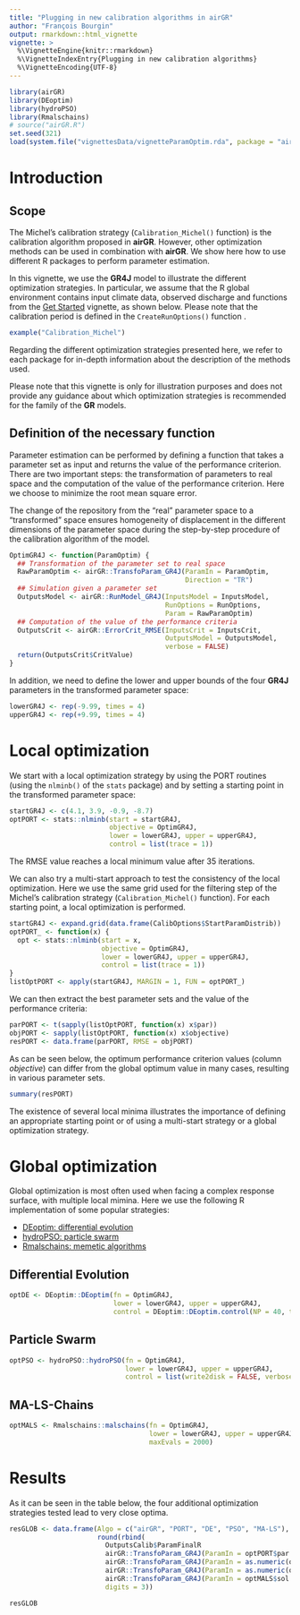 ---
title: "Plugging in new calibration algorithms in airGR"
author: "François Bourgin"
output: rmarkdown::html_vignette
vignette: >
  %\VignetteEngine{knitr::rmarkdown}
  %\VignetteIndexEntry{Plugging in new calibration algorithms}
  %\VignetteEncoding{UTF-8}
---



```{r, warning=FALSE, include=FALSE, fig.keep='none', results='hide'}
library(airGR)
library(DEoptim)
library(hydroPSO)
library(Rmalschains)
# source("airGR.R")
set.seed(321)
load(system.file("vignettesData/vignetteParamOptim.rda", package = "airGR"))
```



# Introduction

## Scope

The Michel's calibration strategy (`Calibration_Michel()` function) is the calibration algorithm proposed in **airGR**. However, other optimization methods can be used in combination with **airGR**.
We show here how to use different R packages to perform parameter estimation.

In this vignette, we use the **GR4J** model to illustrate the different optimization strategies.
In particular, we assume that the R global environment contains input climate data, observed discharge and functions from the [Get Started](V01_get_started.html) vignette, as shown below.
Please note that the calibration period is defined in the `CreateRunOptions()` function .

<!-- ```{r, warning=FALSE, fig.keep='none', results='hide', fig.height=10, fig.width=10, eval=TRUE, echo=FALSE, message=FALSE} -->
<!-- example("Calibration_Michel", echo = FALSE, ask = FALSE) -->
<!-- ``` -->

```{r, echo=TRUE, eval=FALSE}
example("Calibration_Michel")
```


Regarding the different optimization strategies presented here, we refer to each package for in-depth information about the description of the methods used.

Please note that this vignette is only for illustration purposes and does not provide any guidance about which optimization strategies is recommended for the family of the **GR** models.

## Definition of the necessary function

Parameter estimation can be performed by defining a function that takes a parameter set as input and returns the value of the performance criterion.
There are two important steps: the transformation of parameters to real space and the computation of the value of the performance criterion.
Here we choose to minimize the root mean square error.

The change of the repository from the "real" parameter space to a "transformed" space ensures homogeneity of displacement in the different dimensions of the parameter space during the step-by-step procedure of the calibration algorithm of the model.


```{r, warning=FALSE, results='hide', eval=FALSE}
OptimGR4J <- function(ParamOptim) {
  ## Transformation of the parameter set to real space
  RawParamOptim <- airGR::TransfoParam_GR4J(ParamIn = ParamOptim,
                                            Direction = "TR")
  ## Simulation given a parameter set
  OutputsModel <- airGR::RunModel_GR4J(InputsModel = InputsModel,
                                       RunOptions = RunOptions,
                                       Param = RawParamOptim)
  ## Computation of the value of the performance criteria
  OutputsCrit <- airGR::ErrorCrit_RMSE(InputsCrit = InputsCrit,
                                       OutputsModel = OutputsModel,
                                       verbose = FALSE)
  return(OutputsCrit$CritValue)
}
```


In addition, we need to define the lower and upper bounds of the four **GR4J** parameters in the transformed parameter space:
```{r, warning=FALSE, results='hide', eval=FALSE}
lowerGR4J <- rep(-9.99, times = 4)
upperGR4J <- rep(+9.99, times = 4)
```

# Local optimization

We start with a local optimization strategy by using the PORT routines (using the `nlminb()` of the `stats` package) and by setting a starting point in the transformed parameter space:
```{r, warning=FALSE, results='hide', eval=FALSE}
startGR4J <- c(4.1, 3.9, -0.9, -8.7)
optPORT <- stats::nlminb(start = startGR4J, 
                         objective = OptimGR4J,
                         lower = lowerGR4J, upper = upperGR4J,
                         control = list(trace = 1))
```
The RMSE value reaches a local minimum value after 35 iterations.

We can also try a multi-start approach to test the consistency of the local optimization.
Here we use the same grid used for the filtering step of the Michel's calibration strategy (`Calibration_Michel()` function).
For each starting point, a local optimization is performed.
```{r, warning=FALSE, results='hide', eval=FALSE}
startGR4J <- expand.grid(data.frame(CalibOptions$StartParamDistrib))
optPORT_ <- function(x) {
  opt <- stats::nlminb(start = x, 
                       objective = OptimGR4J,
                       lower = lowerGR4J, upper = upperGR4J,
                       control = list(trace = 1))
}
listOptPORT <- apply(startGR4J, MARGIN = 1, FUN = optPORT_)
```

We can then extract the best parameter sets and the value of the performance criteria:
```{r, warning=FALSE, results='hide', eval=FALSE}
parPORT <- t(sapply(listOptPORT, function(x) x$par))
objPORT <- sapply(listOptPORT, function(x) x$objective)
resPORT <- data.frame(parPORT, RMSE = objPORT)
```

As can be seen below, the optimum performance criterion values (column *objective*) can differ from the global optimum value in many cases, resulting in various parameter sets.
```{r, warning=FALSE}
summary(resPORT)
```

The existence of several local minima illustrates the importance of defining an appropriate starting point or of using a multi-start strategy or a global optimization strategy.


# Global optimization

Global optimization is most often used when facing a complex response surface, with multiple local mimina.
Here we use the following R implementation of some popular strategies:

* [DEoptim: differential evolution](https://cran.r-project.org/package=DEoptim)
* [hydroPSO: particle swarm](https://cran.r-project.org/package=hydroPSO)
* [Rmalschains: memetic algorithms](https://cran.r-project.org/package=Rmalschains)

## Differential Evolution
```{r, warning=FALSE, results='hide', eval=FALSE}
optDE <- DEoptim::DEoptim(fn = OptimGR4J,
                          lower = lowerGR4J, upper = upperGR4J,
                          control = DEoptim::DEoptim.control(NP = 40, trace = 10))
```


## Particle Swarm
```{r, warning=FALSE, results='hide', message=FALSE, eval=FALSE}
optPSO <- hydroPSO::hydroPSO(fn = OptimGR4J,
                             lower = lowerGR4J, upper = upperGR4J,
                             control = list(write2disk = FALSE, verbose = FALSE))
```

## MA-LS-Chains
```{r, warning=FALSE, results='hide', eval=FALSE}
optMALS <- Rmalschains::malschains(fn = OptimGR4J,
                                   lower = lowerGR4J, upper = upperGR4J, 
                                   maxEvals = 2000)
```

# Results

As it can be seen in the table below, the four additional optimization strategies tested lead to very close optima.

```{r, warning=FALSE, echo=FALSE, eval=FALSE}
resGLOB <- data.frame(Algo = c("airGR", "PORT", "DE", "PSO", "MA-LS"), 
                      round(rbind(
                        OutputsCalib$ParamFinalR                          ,
                        airGR::TransfoParam_GR4J(ParamIn = optPORT$par                    , Direction = "TR"),
                        airGR::TransfoParam_GR4J(ParamIn = as.numeric(optDE$optim$bestmem), Direction = "TR"),
                        airGR::TransfoParam_GR4J(ParamIn = as.numeric(optPSO$par)         , Direction = "TR"),
                        airGR::TransfoParam_GR4J(ParamIn = optMALS$sol                    , Direction = "TR")),
                        digits = 3))
```
```{r, warning=FALSE, echo=FALSE}
resGLOB
```

<!-- This is an expected result because the response surface for quadratic performance criteria of the **GR4J** model is generally sufficiently well defined in the transformed parameter space to allow using a local optimization strategy instead of a more time consuming global optimization strategy. -->



